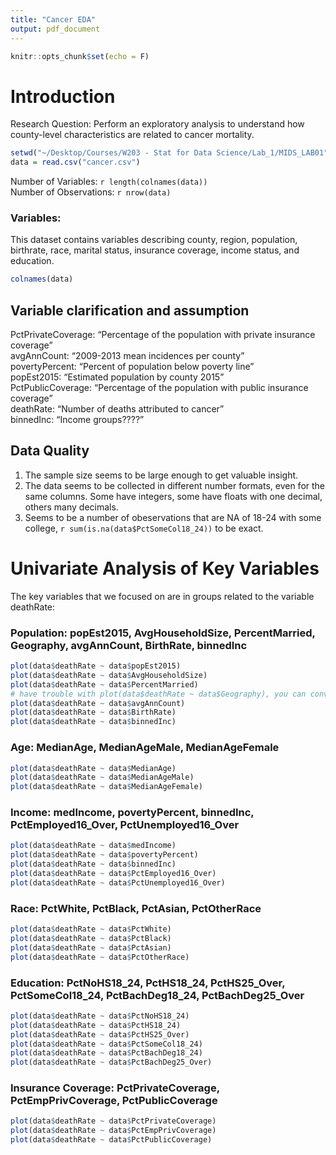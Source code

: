 ```yaml
---
title: "Cancer EDA"
output: pdf_document
---
```


```r
knitr::opts_chunk$set(echo = F)
```
# Introduction

Research Question: Perform an exploratory analysis to understand how county-level characteristics are related to cancer mortality.

```r
setwd("~/Desktop/Courses/W203 - Stat for Data Science/Lab_1/MIDS_LAB01")
data = read.csv("cancer.csv")
```

Number of Variables: `r length(colnames(data))`  
Number of Observations: `r nrow(data)`  

### Variables: 
This dataset contains variables describing county, region, population, birthrate, race, marital status, insurance coverage, income status, and education.
```r
colnames(data)
```

## Variable clarification and assumption
PctPrivateCoverage: "Percentage of the population with private insurance coverage"  
       avgAnnCount: "2009-2013 mean incidences per county"  
    povertyPercent: "Percent of population below poverty line"  
        popEst2015: "Estimated population by county 2015"  
 PctPublicCoverage: "Percentage of the population with public insurance coverage"  
         deathRate: "Number of deaths attributed to cancer"  
         binnedInc: "Income groups????"  

## Data Quality
1) The sample size seems to be large enough to get valuable insight.
2) The data seems to be collected in different number formats, even for the same columns. Some have integers, some have floats with one decimal, others many decimals.
3) Seems to be a number of obeservations that are NA of 18-24 with some college, `r sum(is.na(data$PctSomeCol18_24))` to be exact.

# Univariate Analysis of Key Variables

The key variables that we focused on are in groups related to the variable deathRate:

### Population: popEst2015, AvgHouseholdSize, PercentMarried, Geography, avgAnnCount, BirthRate, binnedInc

```r
plot(data$deathRate ~ data$popEst2015)
plot(data$deathRate ~ data$AvgHouseholdSize)
plot(data$deathRate ~ data$PercentMarried)
# have trouble with plot(data$deathRate ~ data$Geography), you can convert to utf-8  <- iconv(data$Geography, to='UTF-8', sub='')
plot(data$deathRate ~ data$avgAnnCount)
plot(data$deathRate ~ data$BirthRate)
plot(data$deathRate ~ data$binnedInc)
```

### Age: MedianAge, MedianAgeMale, MedianAgeFemale

```r
plot(data$deathRate ~ data$MedianAge)
plot(data$deathRate ~ data$MedianAgeMale)
plot(data$deathRate ~ data$MedianAgeFemale)
```

### Income: medIncome, povertyPercent, binnedInc, PctEmployed16_Over, PctUnemployed16_Over

```r
plot(data$deathRate ~ data$medIncome)
plot(data$deathRate ~ data$povertyPercent)
plot(data$deathRate ~ data$binnedInc)
plot(data$deathRate ~ data$PctEmployed16_Over)
plot(data$deathRate ~ data$PctUnemployed16_Over)
```

### Race: PctWhite, PctBlack, PctAsian, PctOtherRace

```r
plot(data$deathRate ~ data$PctWhite)
plot(data$deathRate ~ data$PctBlack)
plot(data$deathRate ~ data$PctAsian)
plot(data$deathRate ~ data$PctOtherRace)
```

### Education: PctNoHS18_24, PctHS18_24, PctHS25_Over, PctSomeCol18_24, PctBachDeg18_24, PctBachDeg25_Over

```r
plot(data$deathRate ~ data$PctNoHS18_24)
plot(data$deathRate ~ data$PctHS18_24)
plot(data$deathRate ~ data$PctHS25_Over)
plot(data$deathRate ~ data$PctSomeCol18_24)
plot(data$deathRate ~ data$PctBachDeg18_24)
plot(data$deathRate ~ data$PctBachDeg25_Over)
```

### Insurance Coverage: PctPrivateCoverage, PctEmpPrivCoverage, PctPublicCoverage

```r
plot(data$deathRate ~ data$PctPrivateCoverage)
plot(data$deathRate ~ data$PctEmpPrivCoverage)
plot(data$deathRate ~ data$PctPublicCoverage)
```






















